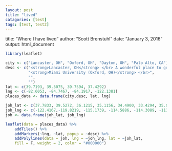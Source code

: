 ```yaml
---
layout: post
title: "lived"
catagories: [test]
tags: [test, test2]
---
```


title: "Where I have lived"
author: "Scott Brenstuhl"
date: "January 3, 2016"
output: html_document

```r
library(leaflet)
```

```r
city <- c("Lancaster, OH", "Oxford, OH", "Dayton, OH", "Palo Alto, CA")
desc <- c("<strong>Lancaster, OH</strong> </br> A wonderful place to grow up and home to countless memories of playing at my grandparents' houses, driving arround with friends screaming lyrics to songs that should be embarising to love (but somehow aren't), and ideas that seemed briliant at the time but ultimately lead to injuries for me and/or my siblings.",
          "<strong>Miami University (Oxford, OH)</strong> </br>",
          "",
          "")
lat <- c(39.7193, 39.5075, 39.7594, 37.4292)
lng <- c(-82.6053, -84.7467, -84.1917, -122.1381)
places_data <- data.frame(city,desc, lat, lng)

joh_lat <- c(37.7833, 39.5272, 36.1215, 35.1156, 34.4900, 33.4294, 35.0694, 35.1107, 33.3872, 34.2278, 32.4500, 32.7767, 32.5147, 32.2803, 33.5250, 33.7550, 34.6850, 35.2269, 37.5333, 38.9047)
joh_lng <- c(-122.4167,-119.8219, -115.1739, -114.5886, -114.3089, -111.9431, -108.8467, -106.6100, -104.5281, -102.7294, -99.7500, -96.7970, -93.7472, -89.9983, -86.8130, -84.3900, -82.8147, -80.8433, -77.4667, -77.0164)
joh <- data.frame(joh_lat, joh_lng)

leaflet(data = places_data) %>%
    addTiles() %>%
    addMarkers(~lng, ~lat, popup = ~desc) %>%
    addPolylines(data = joh, lng = ~joh_lng, lat = ~joh_lat,
    fill = F, weight = 2, color = "#000000")
    
    

```
